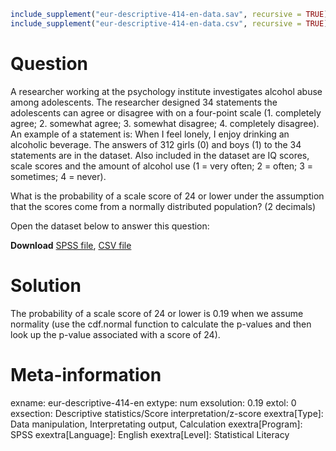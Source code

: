 ```{r, echo = FALSE, results = "hide"}
include_supplement("eur-descriptive-414-en-data.sav", recursive = TRUE)
include_supplement("eur-descriptive-414-en-data.csv", recursive = TRUE)
```

Question
========
A researcher working at the psychology institute investigates alcohol abuse among adolescents. The researcher designed 34 statements the adolescents can agree or disagree with on a four-point scale (1. completely agree; 2. somewhat agree; 3. somewhat disagree; 4. completely disagree). An example of a statement is: When I feel lonely, I enjoy drinking an alcoholic beverage. The answers of 312 girls (0) and boys (1) to the 34 statements are in the dataset. Also included in the dataset are IQ scores, scale scores and the amount of alcohol use (1 = very often; 2 = often; 3 = sometimes; 4 = never).

What is the probability of a scale score of 24 or lower under the assumption that the scores come from a normally distributed population? (2 decimals)

Open the dataset below to answer this question:

**Download** [SPSS file](eur-descriptive-414-en-data.sav), [CSV file](eur-descriptive-414-en-data.csv)


Solution
========
The probability of a scale score of 24 or lower is 0.19 when we assume normality (use the cdf.normal function to calculate the p-values and then look up the p-value associated with a score of 24).


Meta-information
================
exname: eur-descriptive-414-en
extype: num
exsolution: 0.19
extol: 0
exsection: Descriptive statistics/Score interpretation/z-score
exextra[Type]: Data manipulation, Interpretating output, Calculation
exextra[Program]: SPSS
exextra[Language]: English
exextra[Level]: Statistical Literacy